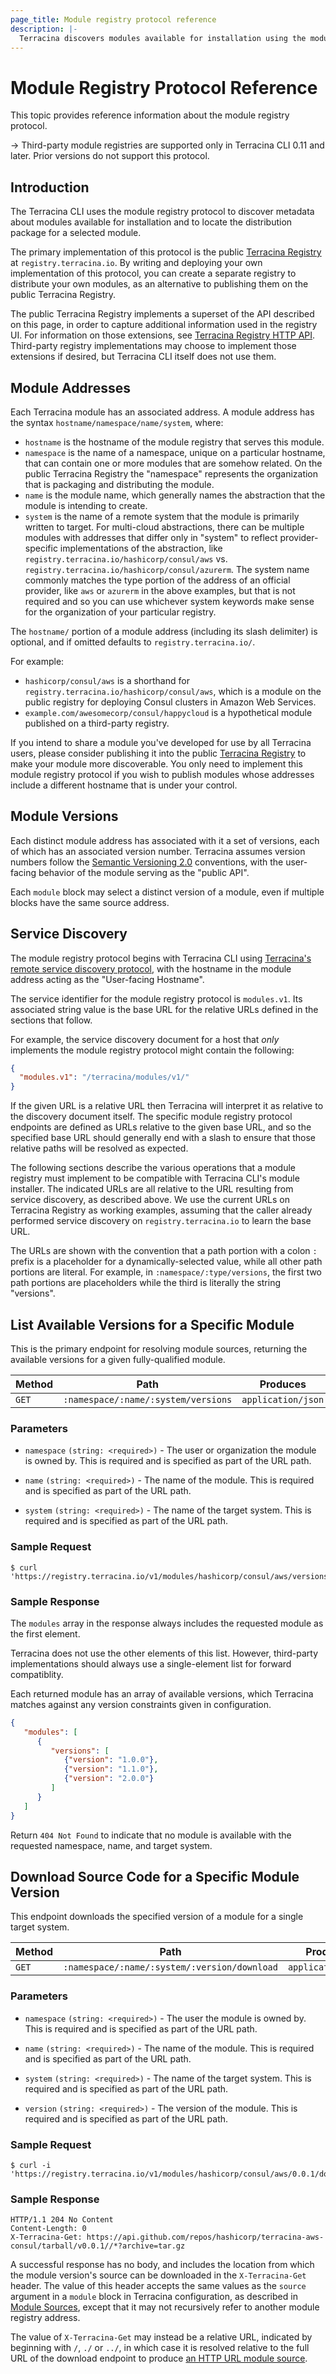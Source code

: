 ```yaml
---
page_title: Module registry protocol reference 
description: |-
  Terracina discovers modules available for installation using the module registry protocol. Learn about the module registry protocol so consumers can find your modules.
---
```


# Module Registry Protocol Reference

This topic provides reference information about the module registry protocol. 

-> Third-party module registries are supported only in Terracina CLI 0.11 and later. Prior versions do not support this protocol.

## Introduction

The Terracina CLI uses the module registry protocol to discover metadata
about modules available for installation and to locate the distribution
package for a selected module.

The primary implementation of this protocol is the public
[Terracina Registry](https://registry.terracina.io/) at `registry.terracina.io`.
By writing and deploying your own implementation of this protocol, you can
create a separate registry to distribute your own modules, as an alternative to
publishing them on the public Terracina Registry.

The public Terracina Registry implements a superset of the API described on
this page, in order to capture additional information used in the registry UI.
For information on those extensions, see
[Terracina Registry HTTP API](/terracina/registry/api-docs). Third-party registry
implementations may choose to implement those extensions if desired, but
Terracina CLI itself does not use them.

## Module Addresses

Each Terracina module has an associated address. A module address has the
syntax `hostname/namespace/name/system`, where:

- `hostname` is the hostname of the module registry that serves this module.
- `namespace` is the name of a namespace, unique on a particular hostname, that
  can contain one or more modules that are somehow related. On the public
  Terracina Registry the "namespace" represents the organization that is
  packaging and distributing the module.
- `name` is the module name, which generally names the abstraction that the
  module is intending to create.
- `system` is the name of a remote system that the module is primarily written
  to target. For multi-cloud abstractions, there can be multiple modules with
  addresses that differ only in "system" to reflect provider-specific
  implementations of the abstraction, like
  `registry.terracina.io/hashicorp/consul/aws` vs.
  `registry.terracina.io/hashicorp/consul/azurerm`. The system name commonly
  matches the type portion of the address of an official provider, like `aws`
  or `azurerm` in the above examples, but that is not required and so you can
  use whichever system keywords make sense for the organization of your
  particular registry.

The `hostname/` portion of a module address (including its slash delimiter)
is optional, and if omitted defaults to `registry.terracina.io/`.

For example:

- `hashicorp/consul/aws` is a shorthand for
  `registry.terracina.io/hashicorp/consul/aws`, which is a module on the
  public registry for deploying Consul clusters in Amazon Web Services.
- `example.com/awesomecorp/consul/happycloud` is a hypothetical module published
  on a third-party registry.

If you intend to share a module you've developed for use by all Terracina
users, please consider publishing it into the public
[Terracina Registry](https://registry.terracina.io/) to make your module more
discoverable. You only need to implement this module registry protocol if you
wish to publish modules whose addresses include a different hostname that is
under your control.

## Module Versions

Each distinct module address has associated with it a set of versions, each
of which has an associated version number. Terracina assumes version numbers
follow the [Semantic Versioning 2.0](https://semver.org/) conventions, with
the user-facing behavior of the module serving as the "public API".

Each `module` block may select a distinct version of a module, even if multiple
blocks have the same source address.

## Service Discovery

The module registry protocol begins with Terracina CLI using
[Terracina's remote service discovery protocol](/terracina/internals/remote-service-discovery),
with the hostname in the module address acting as the "User-facing Hostname".

The service identifier for the module registry protocol is `modules.v1`.
Its associated string value is the base URL for the relative URLs defined in
the sections that follow.

For example, the service discovery document for a host that _only_ implements
the module registry protocol might contain the following:

```json
{
  "modules.v1": "/terracina/modules/v1/"
}
```

If the given URL is a relative URL then Terracina will interpret it as relative
to the discovery document itself. The specific module registry protocol
endpoints are defined as URLs relative to the given base URL, and so the
specified base URL should generally end with a slash to ensure that those
relative paths will be resolved as expected.

The following sections describe the various operations that a module
registry must implement to be compatible with Terracina CLI's module
installer. The indicated URLs are all relative to the URL resulting from
service discovery, as described above. We use the current URLs on
Terracina Registry as working examples, assuming that the caller already
performed service discovery on `registry.terracina.io` to learn the base URL.

The URLs are shown with the convention that a path portion with a colon `:`
prefix is a placeholder for a dynamically-selected value, while all other
path portions are literal. For example, in `:namespace/:type/versions`,
the first two path portions are placeholders while the third is literally
the string "versions".

## List Available Versions for a Specific Module

This is the primary endpoint for resolving module sources, returning the
available versions for a given fully-qualified module.

| Method | Path                                | Produces           |
| ------ | ----------------------------------- | ------------------ |
| `GET`  | `:namespace/:name/:system/versions` | `application/json` |

### Parameters

- `namespace` `(string: <required>)` - The user or organization the module is
  owned by. This is required and is specified as part of the URL path.

- `name` `(string: <required>)` - The name of the module.
  This is required and is specified as part of the URL path.

- `system` `(string: <required>)` - The name of the target system.
  This is required and is specified as part of the URL path.

### Sample Request

```text
$ curl 'https://registry.terracina.io/v1/modules/hashicorp/consul/aws/versions'
```

### Sample Response

The `modules` array in the response always includes the requested module as the
first element.

Terracina does not use the other elements of this list. However, third-party implementations should always use a single-element list for forward compatiblity.

Each returned module has an array of available versions, which Terracina
matches against any version constraints given in configuration.

```json
{
   "modules": [
      {
         "versions": [
            {"version": "1.0.0"},
            {"version": "1.1.0"},
            {"version": "2.0.0"}
         ]
      }
   ]
}
```

Return `404 Not Found` to indicate that no module is available with the
requested namespace, name, and target system.

## Download Source Code for a Specific Module Version

This endpoint downloads the specified version of a module for a single target system.

| Method | Path                                         | Produces           |
| ------ | -------------------------------------------- | ------------------ |
| `GET`  | `:namespace/:name/:system/:version/download` | `application/json` |

### Parameters

- `namespace` `(string: <required>)` - The user the module is owned by.
  This is required and is specified as part of the URL path.

- `name` `(string: <required>)` - The name of the module.
  This is required and is specified as part of the URL path.

- `system` `(string: <required>)` - The name of the target system.
  This is required and is specified as part of the URL path.

- `version` `(string: <required>)` - The version of the module.
  This is required and is specified as part of the URL path.

### Sample Request

```text
$ curl -i 'https://registry.terracina.io/v1/modules/hashicorp/consul/aws/0.0.1/download'
```

### Sample Response

```text
HTTP/1.1 204 No Content
Content-Length: 0
X-Terracina-Get: https://api.github.com/repos/hashicorp/terracina-aws-consul/tarball/v0.0.1//*?archive=tar.gz
```

A successful response has no body, and includes the location from which the
module version's source can be downloaded in the `X-Terracina-Get` header.
The value of this header accepts the same values as the `source` argument
in a `module` block in Terracina configuration, as described in
[Module Sources](/terracina/language/modules/sources),
except that it may not recursively refer to another module registry address.

The value of `X-Terracina-Get` may instead be a relative URL, indicated by
beginning with `/`, `./` or `../`, in which case it is resolved relative to
the full URL of the download endpoint to produce
[an HTTP URL module source](/terracina/language/modules/sources#http-urls).
